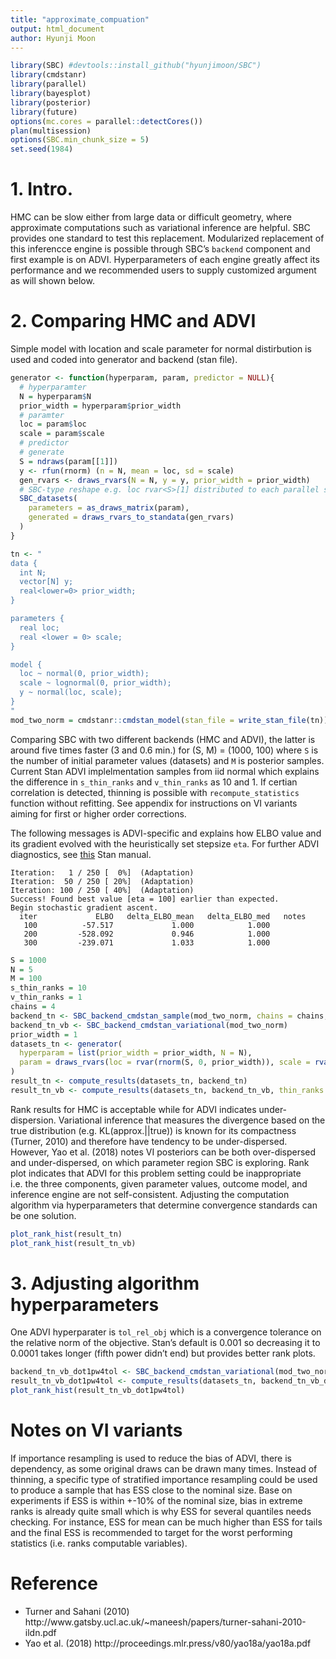 ```yaml
---
title: "approximate_compuation"
output: html_document
author: Hyunji Moon
---
```


```r
library(SBC) #devtools::install_github("hyunjimoon/SBC")
library(cmdstanr)
library(parallel)
library(bayesplot)
library(posterior)
library(future)
options(mc.cores = parallel::detectCores())
plan(multisession)
options(SBC.min_chunk_size = 5)
set.seed(1984)
```

# 1. Intro.
HMC can be slow either from large data or difficult geometry, where approximate computations such as variational inference are helpful. SBC provides one standard to test this replacement. Modularized replacement of this inferencce engine is possible through SBC's `backend` component and first example is on ADVI. Hyperparameters of each engine greatly affect its performance and we recommended users to supply customized argument as will shown below.

# 2. Comparing HMC and ADVI 
Simple model with location and scale parameter for normal distirbution is used and coded into generator and backend (stan file).

```R
generator <- function(hyperparam, param, predictor = NULL){
  # hyperparamter
  N = hyperparam$N
  prior_width = hyperparam$prior_width
  # paramter
  loc = param$loc
  scale = param$scale
  # predictor
  # generate
  S = ndraws(param[[1]])
  y <- rfun(rnorm) (n = N, mean = loc, sd = scale) 
  gen_rvars <- draws_rvars(N = N, y = y, prior_width = prior_width)
  # SBC-type reshape e.g. loc rvar<S>[1] distributed to each parallel simulation as rvar<1>[1]
  SBC_datasets(
    parameters = as_draws_matrix(param), 
    generated = draws_rvars_to_standata(gen_rvars)
  )
}

tn <- "
data {
  int N;
  vector[N] y;
  real<lower=0> prior_width;
}

parameters {
  real loc;
  real <lower = 0> scale;
}

model {
  loc ~ normal(0, prior_width);
  scale ~ lognormal(0, prior_width);
  y ~ normal(loc, scale);
}
"
mod_two_norm = cmdstanr::cmdstan_model(stan_file = write_stan_file(tn))
```

Comparing SBC with two different backends (HMC and ADVI), the latter is around five times faster (3 and 0.6 min.) for (S, M) = (1000, 100) where `S` is the number of initial parameter values (datasets) and `M` is posterior samples. Current Stan ADVI implelmentation samples from iid normal which explains the difference in `s_thin_ranks` and `v_thin_ranks` as 10 and 1. If certian correlation is detected, thinning is possible with `recompute_statistics` function without refitting. See appendix for instructions on VI variants aiming for first or higher order corrections.

The following messages is ADVI-specific and explains how ELBO value and its gradient evolved with the heuristically set stepsize `eta`. For further ADVI diagnostics, see [this](https://mc-stan.org/docs/2_27/reference-manual/stochastic-gradient-ascent.html) Stan manual. 
```
Iteration:   1 / 250 [  0%]  (Adaptation) 
Iteration:  50 / 250 [ 20%]  (Adaptation) 
Iteration: 100 / 250 [ 40%]  (Adaptation) 
Success! Found best value [eta = 100] earlier than expected. 
Begin stochastic gradient ascent. 
  iter             ELBO   delta_ELBO_mean   delta_ELBO_med   notes  
   100          -57.517             1.000            1.000 
   200         -528.092             0.946            1.000 
   300         -239.071             1.033            1.000 
```

```R
S = 1000
N = 5
M = 100
s_thin_ranks = 10
v_thin_ranks = 1
chains = 4
backend_tn <- SBC_backend_cmdstan_sample(mod_two_norm, chains = chains, iter_sampling = M * s_thin_ranks / chains)
backend_tn_vb <- SBC_backend_cmdstan_variational(mod_two_norm)
prior_width = 1
datasets_tn <- generator(
  hyperparam = list(prior_width = prior_width, N = N),
  param = draws_rvars(loc = rvar(rnorm(S, 0, prior_width)), scale = rvar(exp(rnorm(S, 0, prior_width))))
)
result_tn <- compute_results(datasets_tn, backend_tn)
result_tn_vb <- compute_results(datasets_tn, backend_tn_vb, thin_ranks = v_thin_ranks)
```

Rank results for HMC is acceptable while for ADVI indicates under-dispersion. Variational inference that measures the divergence based on the true distribution (e.g. KL(approx.||true)) is known for its compactness (Turner, 2010) and therefore have tendency to be under-dispersed. However, Yao et al. (2018) notes VI posteriors can be both over-dispersed and under-dispersed, on which parameter region SBC is exploring. Rank plot indicates that ADVI for this problem setting could be inappropriate i.e. the three components, given parameter values, outcome model, and inference engine are not self-consistent. Adjusting the computation algorithm via hyperparameters that determine convergence standards can be one solution. 

```R
plot_rank_hist(result_tn)
plot_rank_hist(result_tn_vb)
```

# 3. Adjusting algorithm hyperparameters
One ADVI hyperparater is `tol_rel_obj` which is a convergence tolerance on the relative norm of the objective. Stan's default is 0.001 so decreasing it to 0.0001 takes longer (fifth power didn't end) but provides better rank plots.

```R
backend_tn_vb_dot1pw4tol <- SBC_backend_cmdstan_variational(mod_two_norm, tol_rel_obj = 0.0001)
result_tn_vb_dot1pw4tol <- compute_results(datasets_tn, backend_tn_vb_dot1pw4tol)
plot_rank_hist(result_tn_vb_dot1pw4tol)
```

# Notes on VI variants
If importance resampling is used to reduce the bias of ADVI, there is dependency, as some original draws can be drawn many times. Instead of thinning, a specific type of stratified importance resampling could be used to produce a sample that has ESS close to the nominal size. Base on experiments if ESS is within +-10% of the nominal size, bias in extreme ranks is already quite small which is why ESS for several quantiles needs checking. For instance, ESS for mean can be much higher than ESS for tails and the final ESS is recommended to target for the worst performing statistics (i.e. ranks computable variables).

# Reference
- Turner and Sahani (2010) http://www.gatsby.ucl.ac.uk/~maneesh/papers/turner-sahani-2010-ildn.pdf
- Yao et al. (2018) http://proceedings.mlr.press/v80/yao18a/yao18a.pdf
